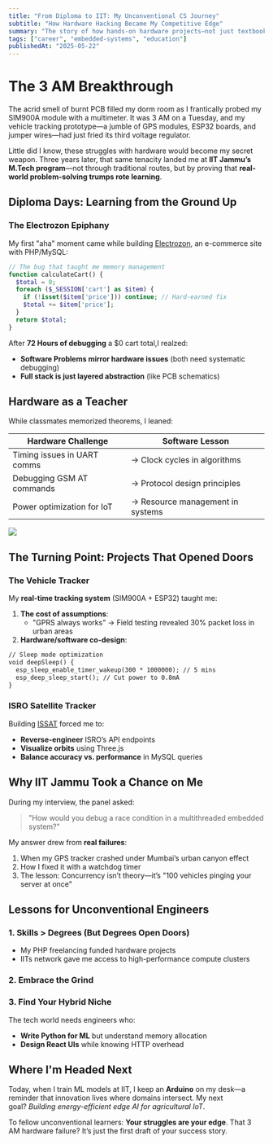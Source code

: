 ```yaml
---
title: "From Diploma to IIT: My Unconventional CS Journey"
subtitle: "How Hardware Hacking Became My Competitive Edge"
summary: "The story of how hands-on hardware projects—not just textbooks—shaped my path to IIT Jammu's M.Tech program"
tags: ["career", "embedded-systems", "education"]
publishedAt: "2025-05-22"
---
```


# The 3 AM Breakthrough

The acrid smell of burnt PCB filled my dorm room as I frantically probed my SIM900A module with a multimeter. It was 3 AM on a Tuesday, and my vehicle tracking prototype—a jumble of GPS modules, ESP32 boards, and jumper wires—had just fried its third voltage regulator.


Little did I know, these struggles with hardware would become my secret weapon. Three years later, that same tenacity landed me at **IIT Jammu’s M.Tech program**—not through traditional routes, but by proving that **real-world problem-solving trumps rote learning**.

## Diploma Days: Learning from the Ground Up

### The Electrozon Epiphany

My first "aha" moment came while building [Electrozon](https://github.com/yourusername/electrozon), an e-commerce site with PHP/MySQL:

```php
// The bug that taught me memory management
function calculateCart() {
  $total = 0;
  foreach ($_SESSION['cart'] as $item) {
    if (!isset($item['price'])) continue; // Hard-earned fix
    $total += $item['price']; 
  }
  return $total;
}
```

After **72 Hours of debugging** a $0 cart total,I realzed\: 
* **Software Problems mirror hardware issues** (both need systematic debugging)
* **Full stack is just layered abstraction** (like PCB schematics)

## Hardware as a Teacher

While classmates memorized theorems, I leaned:


| Hardware Challenge          | Software Lesson                  |
| --------------------------- | -------------------------------- |
| Timing issues in UART comms | → Clock cycles in algorithms     |
| Debugging GSM AT commands   | → Protocol design principles     |
| Power optimization for IoT  | → Resource management in systems |

![](electrozon/image.png)

## The Turning Point: Projects That Opened Doors

### The Vehicle Tracker

My **real-time tracking system** (SIM900A + ESP32) taught me:

1. **The cost of assumptions**:
   * "GPRS always works" → Field testing revealed 30% packet loss in urban areas
2. **Hardware/software co-design**:

```txt
// Sleep mode optimization
void deepSleep() {
  esp_sleep_enable_timer_wakeup(300 * 1000000); // 5 mins
  esp_deep_sleep_start(); // Cut power to 0.8mA
}
```



### ISRO Satellite Tracker

Building [ISSAT](https://github.com/yourusername/issat) forced me to:

* **Reverse-engineer** ISRO’s API endpoints
* **Visualize orbits** using Three.js
* **Balance accuracy vs. performance** in MySQL queries

## Why IIT Jammu Took a Chance on Me

During my interview, the panel asked:

> "How would you debug a race condition in a multithreaded embedded system?"

My answer drew from **real failures**:

1. When my GPS tracker crashed under Mumbai’s urban canyon effect
2. How I fixed it with a watchdog timer
3. The lesson: Concurrency isn’t theory—it’s "100 vehicles pinging your server at once"


## Lessons for Unconventional Engineers

### 1. Skills > Degrees (But Degrees Open Doors)

* My PHP freelancing funded hardware projects
* IITs network gave me access to high-performance compute clusters

### 2. Embrace the Grind


### 3. Find Your Hybrid Niche

The tech world needs engineers who:

* **Write Python for ML** but understand memory allocation
* **Design React UIs** while knowing HTTP overhead

## Where I'm Headed Next

Today, when I train ML models at IIT, I keep an **Arduino** on my desk—a reminder that innovation lives where domains intersect. My next goal? *Building energy-efficient edge AI for agricultural IoT*.

To fellow unconventional learners: **Your struggles are your edge**. That 3 AM hardware failure? It’s just the first draft of your success story.

